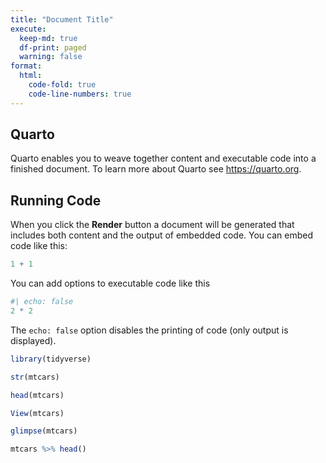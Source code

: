 ```yaml
---
title: "Document Title"
execute:
  keep-md: true
  df-print: paged
  warning: false
format:
  html:
    code-fold: true
    code-line-numbers: true
---
```


## Quarto

Quarto enables you to weave together content and executable code into a finished document. To learn more about Quarto see <https://quarto.org>.

## Running Code

When you click the **Render** button a document will be generated that includes both content and the output of embedded code. You can embed code like this:

```r
1 + 1
```

You can add options to executable code like this

```r
#| echo: false
2 * 2
```

The `echo: false` option disables the printing of code (only output is displayed).

```r
library(tidyverse)
```

```r
str(mtcars)
```

```r
head(mtcars)
```

```r
View(mtcars)
```

```r
glimpse(mtcars)
```

```r
mtcars %>% head() 
```
